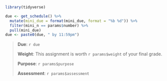 ```r
library(tidyverse)

due <- get_schedule() %>%
  mutate(mini_due = format(mini_due, format = "%b %d")) %>%
  filter(mini_n == params$number) %>%
  pull(mini_due)
due <- paste0(due, " by 11:59pm")
```

> **Due**: `r due`
>
> **Weight**: This assignment is worth `r params$weight` of your final grade.
>
> **Purpose**: `r params$purpose`
>
> **Assessment**: `r params$assessment`
